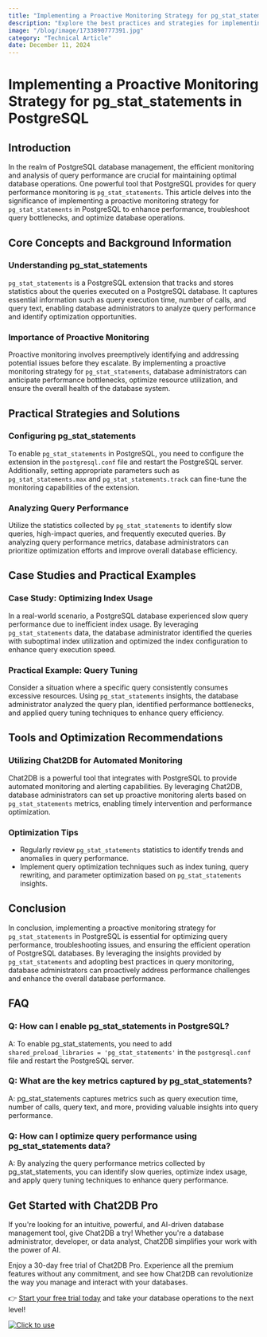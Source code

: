 ```yaml
---
title: "Implementing a Proactive Monitoring Strategy for pg_stat_statements in PostgreSQL"
description: "Explore the best practices and strategies for implementing a proactive monitoring approach for pg_stat_statements in PostgreSQL to optimize performance and troubleshoot query issues effectively."
image: "/blog/image/1733890777391.jpg"
category: "Technical Article"
date: December 11, 2024
---
```


# Implementing a Proactive Monitoring Strategy for pg_stat_statements in PostgreSQL


<Authors date="December 11, 2024">
  <Author name="Rowan Hill" link="https://chat2db.ai" />
</Authors>

## Introduction

In the realm of PostgreSQL database management, the efficient monitoring and analysis of query performance are crucial for maintaining optimal database operations. One powerful tool that PostgreSQL provides for query performance monitoring is `pg_stat_statements`. This article delves into the significance of implementing a proactive monitoring strategy for `pg_stat_statements` in PostgreSQL to enhance performance, troubleshoot query bottlenecks, and optimize database operations.

## Core Concepts and Background Information

### Understanding pg_stat_statements

`pg_stat_statements` is a PostgreSQL extension that tracks and stores statistics about the queries executed on a PostgreSQL database. It captures essential information such as query execution time, number of calls, and query text, enabling database administrators to analyze query performance and identify optimization opportunities.

### Importance of Proactive Monitoring

Proactive monitoring involves preemptively identifying and addressing potential issues before they escalate. By implementing a proactive monitoring strategy for `pg_stat_statements`, database administrators can anticipate performance bottlenecks, optimize resource utilization, and ensure the overall health of the database system.

## Practical Strategies and Solutions

### Configuring pg_stat_statements

To enable `pg_stat_statements` in PostgreSQL, you need to configure the extension in the `postgresql.conf` file and restart the PostgreSQL server. Additionally, setting appropriate parameters such as `pg_stat_statements.max` and `pg_stat_statements.track` can fine-tune the monitoring capabilities of the extension.

### Analyzing Query Performance

Utilize the statistics collected by `pg_stat_statements` to identify slow queries, high-impact queries, and frequently executed queries. By analyzing query performance metrics, database administrators can prioritize optimization efforts and improve overall database efficiency.

## Case Studies and Practical Examples

### Case Study: Optimizing Index Usage

In a real-world scenario, a PostgreSQL database experienced slow query performance due to inefficient index usage. By leveraging `pg_stat_statements` data, the database administrator identified the queries with suboptimal index utilization and optimized the index configuration to enhance query execution speed.

### Practical Example: Query Tuning

Consider a situation where a specific query consistently consumes excessive resources. Using `pg_stat_statements` insights, the database administrator analyzed the query plan, identified performance bottlenecks, and applied query tuning techniques to enhance query efficiency.

## Tools and Optimization Recommendations

### Utilizing Chat2DB for Automated Monitoring

Chat2DB is a powerful tool that integrates with PostgreSQL to provide automated monitoring and alerting capabilities. By leveraging Chat2DB, database administrators can set up proactive monitoring alerts based on `pg_stat_statements` metrics, enabling timely intervention and performance optimization.

### Optimization Tips

- Regularly review `pg_stat_statements` statistics to identify trends and anomalies in query performance.
- Implement query optimization techniques such as index tuning, query rewriting, and parameter optimization based on `pg_stat_statements` insights.

## Conclusion

In conclusion, implementing a proactive monitoring strategy for `pg_stat_statements` in PostgreSQL is essential for optimizing query performance, troubleshooting issues, and ensuring the efficient operation of PostgreSQL databases. By leveraging the insights provided by `pg_stat_statements` and adopting best practices in query monitoring, database administrators can proactively address performance challenges and enhance the overall database performance.

## FAQ

### Q: How can I enable pg_stat_statements in PostgreSQL?

A: To enable pg_stat_statements, you need to add `shared_preload_libraries = 'pg_stat_statements'` in the `postgresql.conf` file and restart the PostgreSQL server.

### Q: What are the key metrics captured by pg_stat_statements?

A: pg_stat_statements captures metrics such as query execution time, number of calls, query text, and more, providing valuable insights into query performance.

### Q: How can I optimize query performance using pg_stat_statements data?

A: By analyzing the query performance metrics collected by pg_stat_statements, you can identify slow queries, optimize index usage, and apply query tuning techniques to enhance query performance.


## Get Started with Chat2DB Pro

If you're looking for an intuitive, powerful, and AI-driven database management tool, give Chat2DB a try! Whether you're a database administrator, developer, or data analyst, Chat2DB simplifies your work with the power of AI.

Enjoy a 30-day free trial of Chat2DB Pro. Experience all the premium features without any commitment, and see how Chat2DB can revolutionize the way you manage and interact with your databases.

👉 [Start your free trial today](https://chat2db.ai/pricing) and take your database operations to the next level!


[![Click to use](/image/blog/bg/chat2db.jpg)](https://chat2db.ai/)
